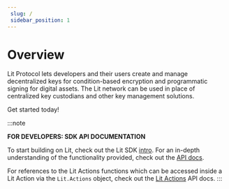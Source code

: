 ```yaml
--- 
 slug: /
 sidebar_position: 1
--- 
```


# Overview


Lit Protocol lets developers and their users create and manage decentralized keys for condition-based encryption and programmatic signing for digital assets. The Lit network can be used in place of centralized key custodians and other key management solutions.

Get started today!

:::note

**FOR DEVELOPERS: SDK API DOCUMENTATION**

To start building on Lit, check out the Lit SDK [intro](../sdk/intro). For an in-depth understanding of the functionality provided, check out the [API docs](https://lit-js-sdk-v3-api-docs.vercel.app/). 

For references to the Lit Actions functions which can be accessed inside a Lit Action via the `Lit.Actions` object, check out the [Lit Actions](http://actions-docs.litprotocol.com/) API docs.
:::

<QuickStartSection title="Quick Start"></QuickStartSection>
<CoreConceptsSection title="Core Concepts"></CoreConceptsSection>
<LearnCodeSection title="Learn through Code"></LearnCodeSection>
<EcosystemSection title="Explore the Lit Ecosystem"></EcosystemSection>
